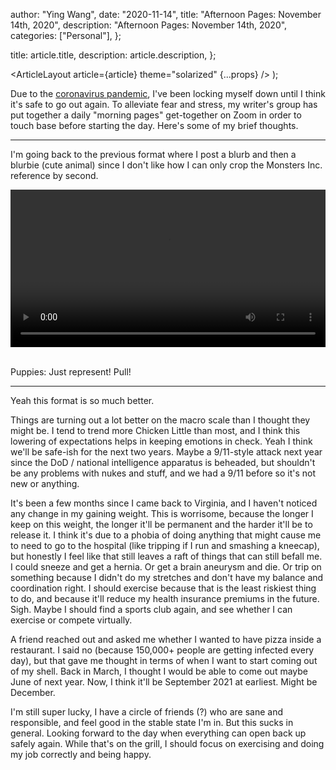
  author: "Ying Wang",
  date: "2020-11-14",
  title: "Afternoon Pages: November 14th, 2020",
  description: "Afternoon Pages: November 14th, 2020",
  categories: ["Personal"],
};

  title: article.title,
  description: article.description,
};

  <ArticleLayout article={article} theme="solarized" {...props} />
);

Due to the [coronavirus
pandemic](https://en.wikipedia.org/wiki/2019-20_coronavirus_pandemic), I've been
locking myself down until I think it's safe to go out again. To alleviate fear
and stress, my writer's group has put together a daily "morning pages"
get-together on Zoom in order to touch base before starting the day. Here's some
of my brief thoughts.

---

I'm going back to the previous format where I post a blurb and then a blurbie
(cute animal) since I don't like how I can only crop the Monsters Inc. reference
by second.

<!-- https://stackoverflow.com/a/26276254 -->

<video style="width: 100%; width: -moz-available; width: -webkit-fill-available;
    width: fill-available; max-width: 100%;" controls> <source
    src="/video/posts/2020/11/14/afternoon_pages.mp4" type="video/mp4"> Your browser does not
support HTML5 video. </video> <br/> <br/>

Puppies: Just represent! Pull!

---

Yeah this format is so much better.

Things are turning out a lot better on the macro scale than I thought they might
be. I tend to trend more Chicken Little than most, and I think this lowering of
expectations helps in keeping emotions in check. Yeah I think we'll be safe-ish
for the next two years. Maybe a 9/11-style attack next year since the DoD /
national intelligence apparatus is beheaded, but shouldn't be any problems with
nukes and stuff, and we had a 9/11 before so it's not new or anything.

It's been a few months since I came back to Virginia, and I haven't noticed any
change in my gaining weight. This is worrisome, because the longer I keep on
this weight, the longer it'll be permanent and the harder it'll be to release
it. I think it's due to a phobia of doing anything that might cause me to need
to go to the hospital (like tripping if I run and smashing a kneecap), but
honestly I feel like that still leaves a raft of things that can still befall
me. I could sneeze and get a hernia. Or get a brain aneurysm and die. Or trip on
something because I didn't do my stretches and don't have my balance and
coordination right. I should exercise because that is the least riskiest thing
to do, and because it'll reduce my health insurance premiums in the future.
Sigh. Maybe I should find a sports club again, and see whether I can exercise or
compete virtually.

A friend reached out and asked me whether I wanted to have pizza inside a
restaurant. I said no (because 150,000+ people are getting infected every day),
but that gave me thought in terms of when I want to start coming out of my
shell. Back in March, I thought I would be able to come out maybe June of next
year. Now, I think it'll be September 2021 at earliest. Might be December.

I'm still super lucky, I have a circle of friends (?) who are sane and
responsible, and feel good in the stable state I'm in. But this sucks in
general. Looking forward to the day when everything can open back up safely
again. While that's on the grill, I should focus on exercising and doing my job
correctly and being happy.
